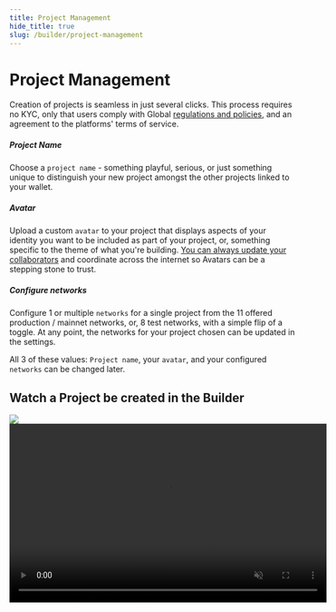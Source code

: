 ```yaml
---
title: Project Management
hide_title: true
slug: /builder/project-management
---
```


# Project Management
Creation of projects is seamless in just several clicks. This process requires no KYC, only that users comply with Global [regulations and policies](https://support.sequence.xyz/en/article/sequence-list-of-restricted-regions-1eked2s/), and an agreement to the platforms' terms of service.

##### Project Name
Choose a `project name` - something playful, serious, or just something unique to distinguish your new project amongst the other projects linked to your wallet.

##### Avatar
Upload a custom `avatar` to your project that displays aspects of your identity you want to be included as part of your project, or, something specific to the theme of what you're building. [You can always update your collaborators](/builder/settings-collaborators#watch-how-to-invite-collaborators)  and coordinate across the internet so Avatars can be a stepping stone to trust.

##### Configure networks
Configure 1 or multiple `networks` for a single project from the 11 offered production / mainnet networks, or, 8 test networks, with a simple flip of a toggle. At any point, the networks for your project chosen can be updated in the settings.

All 3 of these values: `Project name`, your `avatar`, and your configured `networks` can be changed later.

## Watch a Project be created in the Builder
<div class="video-container">
    <img class="preview-image" src="/img/builder/builder_start_a_new_project.png" />
    <video class="video-frame" width="560" height="315" controls muted src="/video/builder/02_Project_Management.mp4" type="video/mp4" />
</div>
